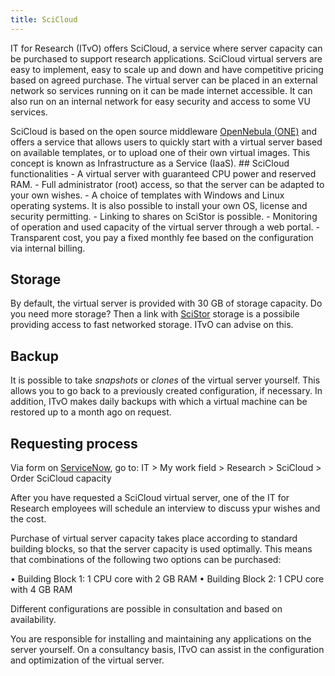 ```yaml
---
title: SciCloud
---
```

IT for Research (ITvO) offers SciCloud, a service where server capacity can be purchased to support research applications. SciCloud virtual servers are easy to implement, easy to scale up and down and have competitive pricing based on agreed purchase. The virtual server can be placed in an external network so services running on it can be made internet accessible. It can also run on an internal network for easy security and access to some VU services.

SciCloud is based on the open source middleware [OpenNebula (ONE)](https://opennebula.io/) and offers a service that allows users to quickly start with a virtual server based on available templates, or to upload one of their own virtual images. This concept is known as Infrastructure as a Service (IaaS).
<!--
## Use-cases of SciCloud
Applications you want to run 24/7, for example:
- Running a custom web service or application. For example a chatbot or linked data experiment.
- Hosting a licensed server application for your group.
- Running scheduled scripts.
-->
## SciCloud functionalities 
- A virtual server with guaranteed CPU power and reserved RAM.
- Full administrator (root) access, so that the server can be adapted to your own wishes.
- A choice of templates with Windows and Linux operating systems. It is also possible to install your own OS, license and security permitting.
- Linking to shares on SciStor is possible.
- Monitoring of operation and used capacity of the virtual server through a web portal.
- Transparent cost, you pay a fixed monthly fee based on the configuration via internal billing.

## Storage 
By default, the virtual server is provided with 30 GB of storage capacity. Do you need more storage? Then a link with [SciStor](./scistor.qmd) storage is a possibile providing access to fast networked storage. ITvO can advise on this.

## Backup 
It is possible to take _snapshots_ or _clones_ of the virtual server yourself. This allows you to go back to a previously created configuration, if necessary. In addition, ITvO makes daily backups with which a virtual machine can be restored up to a month ago on request. 

## Requesting process
Via form on [ServiceNow](https://services.vu.nl/esc), go to: IT > My work field > Research > SciCloud > Order SciCloud capacity

After you have requested a SciCloud virtual server, one of the IT for Research employees will schedule an interview to discuss ypur wishes and the cost. 

Purchase of virtual server capacity takes place according to standard building blocks, so that the server capacity is used optimally. This means that combinations of the following two options can be purchased: 

• Building Block 1: 1 CPU core with 2 GB RAM 
• Building Block 2: 1 CPU core with 4 GB RAM 
<!-- add a link to page on costs somewhere (? haven't found it yet) --> 

Different configurations are possible in consultation and based on availability.  
 
You are responsible for installing and maintaining any applications on the server yourself. On a consultancy basis, ITvO can assist in the configuration and optimization of the virtual server.